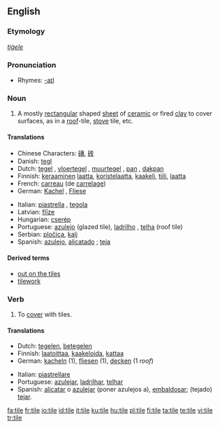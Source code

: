{{wikipedia|dab=tile (disambiguation)|tile}}
{{wikipedia}}
==English==

===Etymology===
{{OE.}} ''[[tiġele]]''

===Pronunciation===
*Rhymes: [[Rhymes:English:-aɪl|-aɪl]]

===Noun===
{{en-noun}}

# A mostly [[rectangular]] shaped [[sheet]] of [[ceramic]] or fired [[clay]] to cover surfaces, as in a [[roof]]-tile, [[stove]] tile, etc.

====Translations====
{{trans-top|a mostly rectangular shaped sheet of ceramic or fired clay to cover surfaces}}
*Chinese Characters: [[磚]], [[砖]]
*Danish: [[tegl]] {{c}}
*Dutch: [[tegel]] {{m}}, [[vloertegel]] {{f}}, [[muurtegel]] {{m}}, [[pan]] {{f}}, [[dakpan]] {{f}}
*Finnish: [[keraaminen]] [[laatta]], [[koristelaatta]], [[kaakeli]], [[tiili]], [[laatta]]
*French: [[carreau]] (de [[carrelage]]) {{m}}
*German: [[Kachel]] {{f}}, [[Fliese]] {{f}}
{{trans-mid}}
*Italian: [[piastrella]] {{f}}, [[tegola]] {{f}}
*Latvian: [[flīze]] {{f}}
*Hungarian: [[cserép]]
*Portuguese: [[azulejo]] {{m}} (glazed tile), [[ladrilho]] {{m}}, [[telha]] {{f}} (roof tile)
*Serbian: [[pločica]], [[kalj]]
*Spanish: [[azulejo]], [[alicatado]] {{m}}; [[teja]] {{f}}
{{trans-bottom}}

====Derived terms====
* [[out on the tiles]]
* [[tilework]]

===Verb===
{{en-verb|tiles|tiling|tiled}}

# To [[cover]] with tiles.

====Translations====
{{trans-top|to cover with tiles}}
*Dutch: [[tegelen]], [[betegelen]]
*Finnish: [[laatoittaa]], [[kaakeloida]], [[kattaa]]
*German: [[kacheln]] (1), [[fliesen]] (1), [[decken]] (1 ''roof'')
{{trans-mid}}
*Italian: [[piastrellare]]
*Portuguese: [[azulejar]], [[ladrilhar]], [[telhar]]
*Spanish: [[alicatar]] o [[azulejar]] (poner azulejos a), [[embaldosar]]; (tejado) [[tejar]].
{{trans-bottom}}

[[fa:tile]]
[[fr:tile]]
[[io:tile]]
[[id:tile]]
[[it:tile]]
[[ku:tile]]
[[hu:tile]]
[[pl:tile]]
[[fi:tile]]
[[ta:tile]]
[[te:tile]]
[[vi:tile]]
[[tr:tile]]